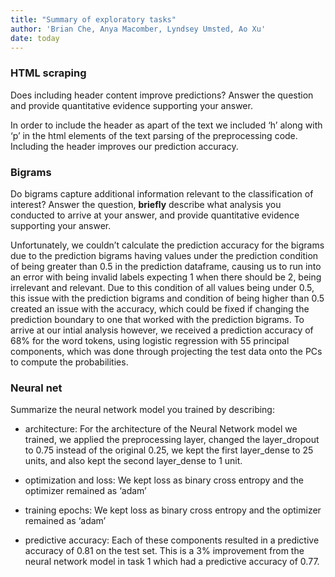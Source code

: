 ```yaml
---
title: "Summary of exploratory tasks"
author: 'Brian Che, Anya Macomber, Lyndsey Umsted, Ao Xu'
date: today
---
```


### HTML scraping

Does including header content improve predictions? Answer the question and provide quantitative evidence supporting your answer.

In order to include the header as apart of the text we included 'h' along with 'p' in the html elements of the text parsing of the preprocessing code. Including the header improves our prediction accuracy.

### Bigrams

Do bigrams capture additional information relevant to the classification of interest? Answer the question, **briefly** describe what analysis you conducted to arrive at your answer, and provide quantitative evidence supporting your answer.

Unfortunately, we couldn't calculate the prediction accuracy for the bigrams due to the prediction bigrams having values under the prediction condition of being greater than 0.5 in the prediction dataframe, causing us to run into an error with being invalid labels expecting 1 when there should be 2, being irrelevant and relevant. Due to this condition of all values being under 0.5, this issue with the prediction bigrams and condition of being higher than 0.5 created an issue with the accuracy, which could be fixed if changing the prediction boundary to one that worked with the prediction bigrams. To arrive at our intial analysis however, we received a prediction accuracy of 68% for the word tokens, using logistic regression with 55 principal components, which was done through projecting the test data onto the PCs to compute the probabilities.

### Neural net

Summarize the neural network model you trained by describing:

-   architecture: For the architecture of the Neural Network model we trained, we applied the preprocessing layer, changed the layer_dropout to 0.75 instead of the original 0.25, we kept the first layer_dense to 25 units, and also kept the second layer_dense to 1 unit.

-   optimization and loss: We kept loss as binary cross entropy and the optimizer remained as 'adam'

-   training epochs: We kept loss as binary cross entropy and the optimizer remained as 'adam'

-   predictive accuracy: Each of these components resulted in a predictive accuracy of 0.81 on the test set. This is a 3% improvement from the neural network model in task 1 which had a predictive accuracy of 0.77.
